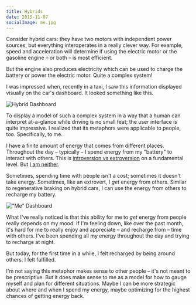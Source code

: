 ```yaml
---
title: Hybrids
date: 2015-11-07
socialImage: me.jpg
---
```



Consider hybrid cars: they have two motors with independent power sources, but everything interoperates in a really clever way. For example, speed and acceleration will determine if using the electric motor or the gasoline engine – or both – is most efficient.

But the engine also produces electricity which can be used to charge the battery or power the electric motor. Quite a complex system!

I was impressed when, recently in a taxi, I saw this information displayed visually on the car's dashboard. It looked something like this.


![Hybrid Dashboard](dash.jpg)

To display a model of such a complex system in a way that a human can interpret at-a-glance while driving is no small feat; the user interface is quite impressive. I realized that its metaphors were applicable to people, too. Specifically, to me.

I have a finite amount of energy that comes from different places. Throughout the day – typically – I spend energy from my "battery" to interact with others. This is [introversion vs extroversion](http://themetapicture.com/how-to-interact-with-the-introverted/) on a fundamental level. But [I am neither](/blog/ambiversion/).

Sometimes, spending time with people isn't a cost; sometimes it doesn't take energy. Sometimes, like an extrovert, I _get_ energy from others. Similar to regenerative braking on hybrid cars, I can use the energy from others to recharge my battery.

!["Me" Dashboard](me.jpg)

What I've really noticed is that this ability for me to _get_ energy from people really depends on my mood. If I'm feeling down, like over the past month, it's hard for me to really enjoy and appreciate – and recharge from – time with others. I've been spending all my energy throughout the day and trying to recharge at night. 

But today, for the first time in a while, I felt recharged by being around others. I felt fulfilled. 

I'm not saying this metaphor makes sense to other people – it's not meant to be prescriptive. But it does make sense to me as a model for how to gauge myself and plan for different situations. Maybe I can be more strategic about where and when I spend my energy, maybe optimizing for the highest chances of getting energy back. 
  